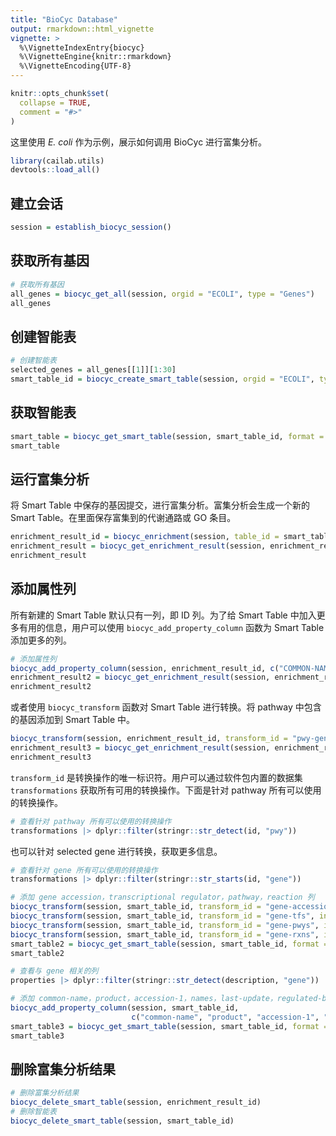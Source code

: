 ```yaml
---
title: "BioCyc Database"
output: rmarkdown::html_vignette
vignette: >
  %\VignetteIndexEntry{biocyc}
  %\VignetteEngine{knitr::rmarkdown}
  %\VignetteEncoding{UTF-8}
---
```


```r
knitr::opts_chunk$set(
  collapse = TRUE,
  comment = "#>"
)
```

这里使用 *E. coli* 作为示例，展示如何调用 BioCyc 进行富集分析。

```r
library(cailab.utils)
devtools::load_all()
```

## 建立会话

```r
session = establish_biocyc_session()
```

## 获取所有基因

```r
# 获取所有基因
all_genes = biocyc_get_all(session, orgid = "ECOLI", type = "Genes")
all_genes
```

## 创建智能表

```r
# 创建智能表
selected_genes = all_genes[[1]][1:30]
smart_table_id = biocyc_create_smart_table(session, orgid = "ECOLI", type = "Genes", values = selected_genes)
``` 

## 获取智能表

```r
smart_table = biocyc_get_smart_table(session, smart_table_id, format = "tsv")
smart_table
```

## 运行富集分析

将 Smart Table 中保存的基因提交，进行富集分析。富集分析会生成一个新的 Smart Table。在里面保存富集到的代谢通路或 GO 条目。

```r
enrichment_result_id = biocyc_enrichment(session, table_id = smart_table_id, method = "GET")
enrichment_result = biocyc_get_enrichment_result(session, enrichment_result_id)
enrichment_result
```

## 添加属性列

所有新建的 Smart Table 默认只有一列，即 ID 列。为了给 Smart Table 中加入更多有用的信息，用户可以使用 `biocyc_add_property_column` 函数为 Smart Table 添加更多的列。

```r
# 添加属性列
biocyc_add_property_column(session, enrichment_result_id, c("COMMON-NAME", "REACTION-LIST"), index = 0)
enrichment_result2 = biocyc_get_enrichment_result(session, enrichment_result_id)
enrichment_result2
```

或者使用 `biocyc_transform` 函数对 Smart Table 进行转换。将 pathway 中包含的基因添加到 Smart Table 中。

```r
biocyc_transform(session, enrichment_result_id, transform_id = "pwy-genes", index = 0)
enrichment_result3 = biocyc_get_enrichment_result(session, enrichment_result_id)
enrichment_result3
```

`transform_id` 是转换操作的唯一标识符。用户可以通过软件包内置的数据集 `transformations` 获取所有可用的转换操作。下面是针对 pathway 所有可以使用的转换操作。

```r
# 查看针对 pathway 所有可以使用的转换操作
transformations |> dplyr::filter(stringr::str_detect(id, "pwy"))
```

也可以针对 selected gene 进行转换，获取更多信息。

```r
# 查看针对 gene 所有可以使用的转换操作
transformations |> dplyr::filter(stringr::str_starts(id, "gene"))

# 添加 gene accession，transcriptional regulator，pathway，reaction 列
biocyc_transform(session, smart_table_id, transform_id = "gene-accession", index = 0)
biocyc_transform(session, smart_table_id, transform_id = "gene-tfs", index = 0)
biocyc_transform(session, smart_table_id, transform_id = "gene-pwys", index = 0)
biocyc_transform(session, smart_table_id, transform_id = "gene-rxns", index = 0)
smart_table2 = biocyc_get_smart_table(session, smart_table_id, format = "tsv")
smart_table2

# 查看与 gene 相关的列
properties |> dplyr::filter(stringr::str_detect(description, "gene"))

# 添加 common-name，product，accession-1，names，last-update，regulated-by 列
biocyc_add_property_column(session, smart_table_id, 
                           c("common-name", "product", "accession-1", "names", "last-update", "regulated-by"))
smart_table3 = biocyc_get_smart_table(session, smart_table_id, format = "tsv")
smart_table3
```

## 删除富集分析结果

```r
# 删除富集分析结果
biocyc_delete_smart_table(session, enrichment_result_id)
# 删除智能表
biocyc_delete_smart_table(session, smart_table_id)
```
